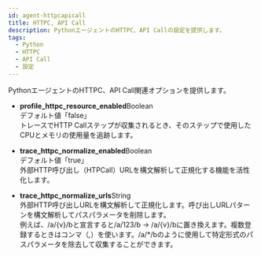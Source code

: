 ```yaml
---
id: agent-httpcapicall
title: HTTPC, API Call
description: PythonエージェントのHTTPC、API Callの設定を提供します。
tags:
  - Python
  - HTTPC
  - API Call
  - 設定
---
```


PythonエージェントのHTTPC、API Call関連オプションを提供します。

-   **profile_httpc_resource_enabled**<span class='type'>Boolean</span><br/>
      デフォルト値「false」<br/>
      トレースでHTTP Callステップが収集されるとき、そのステップで使用したCPUとメモリの使用量を追跡します。

-   **trace_httpc_normalize_enabled**<span class='type'>Boolean</span><br/>
      デフォルト値「true」<br/>
      外部HTTP呼び出し（HTPCall）URLを構文解析して正規化する機能を活性化します。 

-   **trace_httpc_normalize_urls**<span class='type'>String</span><br/>
      外部HTTP呼び出しURLを構文解析して正規化します。呼び出しURLパターンを構文解析してパスパラメータを削除します。<br/>
      例えば、/a/{v}/bと宣言すると/a/123/b → /a/{v}/bに置き換えます。複数登録するときはコンマ（_,_）を使います。/a/\*/bのように使用して特定形式のパスパラメータを除去して収集することができます。      
